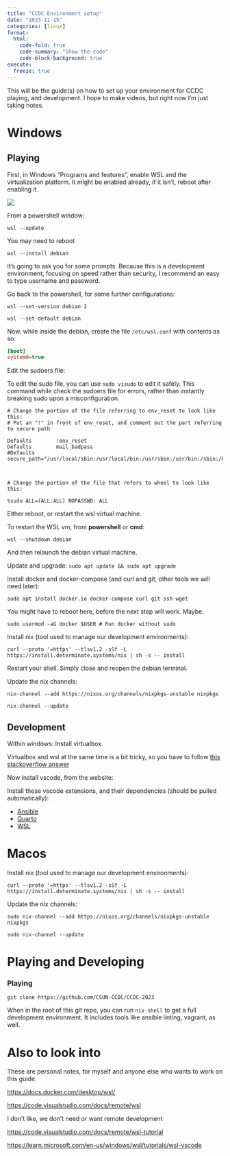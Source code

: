 ```yaml
---
title: "CCDC Environment setup"
date: "2023-11-15"
categories: [linux]
format:
  html:
    code-fold: true
    code-summary: "Show the code"
    code-block-background: true
execute:
  freeze: true
---
```


This will be the guide(s) on how to set up your environment for CCDC playing, and development. I hope to make videos, but right now I'm just taking notes.


# Windows

## Playing

First, in Windows "Programs and features", enable WSL and the virtualization platform. It might be enabled already, if it isn't, reboot after enabling it.

![](https://code.visualstudio.com/assets/docs/remote/wsl-tutorial/windows-features.png)

From a powershell window:


`wsl --update`

You may need to reboot

`wsl --install debian`

It's going to ask you for some prompts. Because this is a development environment, focusing on speed rather than security, I recommend an easy to type username and password. 

Go back to the powershell, for some further configurations:

`wsl --set-version debian 2`

`wsl --set-default debian`


Now, while inside the debian, create the file `/etc/wsl.conf` with contents as so:

```.ini
[boot]
systemd=true
```

Edit the sudoers file:

To edit the sudo file, you can use `sudo visudo` to edit it safely. This command while check the sudoers file for errors, rather than instantly breaking sudo upon a misconfiguration.

```.default
# Change the portion of the file referring to env_reset to look like this:
# Put an "!" in front of env_reset, and comment out the part referring to secure path

Defaults        !env_reset
Defaults        mail_badpass
#Defaults       secure_path="/usr/local/sbin:/usr/local/bin:/usr/sbin:/usr/bin:/sbin:/bin" 



# Change the portion of the file that refers to wheel to look like this:

%sudo ALL=(ALL:ALL) NOPASSWD: ALL
```

Either reboot, or restart the wsl virtual machine.

To restart the WSL vm, from **powershell** or **cmd**:

`wsl --shutdown debian`

And then relaunch the debian virtual machine. 


Update and upgrade: `sudo apt update && sudo apt upgrade`


Install docker and docker-compose (and curl and git, other tools we will need later):

`sudo apt install docker.io docker-compose curl git ssh wget`

You might have to reboot here, before the next step will work. Maybe.

`sudo usermod -aG docker $USER # Run docker without sudo`


Install nix (tool used to manage our development environments):

`curl --proto '=https' --tlsv1.2 -sSf -L https://install.determinate.systems/nix | sh -s -- install`

Restart your shell. Simply close and reopen the debian terminal. 

Update the nix channels:

`nix-channel --add https://nixos.org/channels/nixpkgs-unstable nixpkgs`

`nix-channel --update`




## Development

Within windows: Install virtualbox. 


Virtualbox and wsl at the same time is a bit tricky, so you have to follow [this stackoverflow answer](https://stackoverflow.com/a/69896662)


Now install vscode, from the website: 



Install these vscode extensions, and their dependencies (should be pulled automatically):

* [Ansible](https://marketplace.visualstudio.com/items?itemName=redhat.ansible)
* [Quarto](https://marketplace.visualstudio.com/items?itemName=quarto.quarto)
* [WSL](https://marketplace.visualstudio.com/items?itemName=ms-vscode-remote.remote-wsl)



# Macos

Install nix (tool used to manage our development environments):

`curl --proto '=https' --tlsv1.2 -sSf -L https://install.determinate.systems/nix | sh -s -- install`

Update the nix channels:

`sudo nix-channel --add https://nixos.org/channels/nixpkgs-unstable nixpkgs`

`sudo nix-channel --update`



# Playing and Developing

### Playing

`git clone https://github.com/CSUN-CCDC/CCDC-2023`

When in the root of this git repo, you can run `nix-shell` to get a full development environment. It includes tools like ansible linting, vagrant, as well. 




# Also to look into

These are personal notes, for myself and anyone else who wants to work on this guide.

<https://docs.docker.com/desktop/wsl/>


<https://code.visualstudio.com/docs/remote/wsl>

I don't like, we don't need or want remote development

<https://code.visualstudio.com/docs/remote/wsl-tutorial>

<https://learn.microsoft.com/en-us/windows/wsl/tutorials/wsl-vscode>